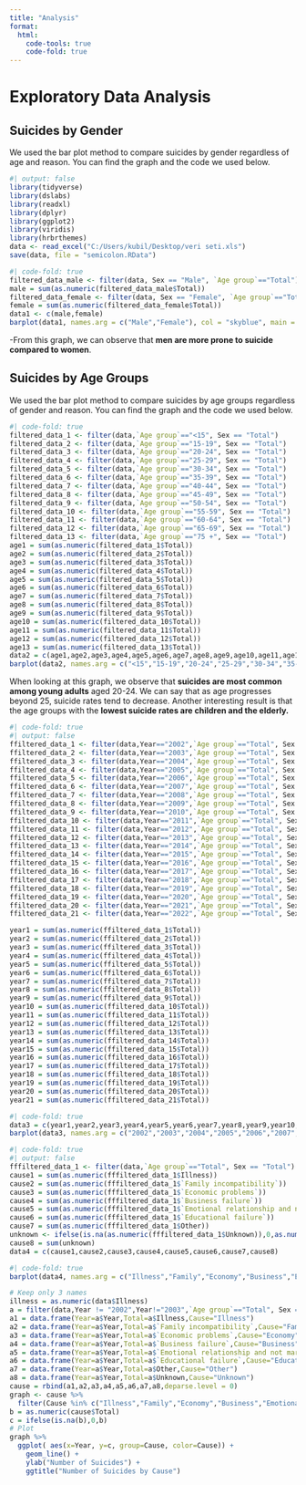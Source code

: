 ```yaml
---
title: "Analysis"
format:
  html:
    code-tools: true
    code-fold: true
---
```


# Exploratory Data Analysis

## **Suicides by Gender**

We used the bar plot method to compare suicides by gender regardless of age and reason. You can find the graph and the code we used below.

```r
#| output: false
library(tidyverse) 
library(dslabs)
library(readxl)
library(dplyr)
library(ggplot2)
library(viridis)
library(hrbrthemes)
data <- read_excel("C:/Users/kubil/Desktop/veri seti.xls")
save(data, file = "semicolon.RData")
```

```r
#| code-fold: true
filtered_data_male <- filter(data, Sex == "Male", `Age group`=="Total")
male = sum(as.numeric(filtered_data_male$Total))
filtered_data_female <- filter(data, Sex == "Female", `Age group`=="Total")
female = sum(as.numeric(filtered_data_female$Total))
data1 <- c(male,female)
barplot(data1, names.arg = c("Male","Female"), col = "skyblue", main = "Number of Suicides by Gender", xlab = "Sex", ylab = "Total")
```

-From this graph, we can observe that **men are more prone to suicide compared to women**.

## **Suicides by Age Groups**

We used the bar plot method to compare suicides by age groups regardless of gender and reason. You can find the graph and the code we used below.

```r
#| code-fold: true
filtered_data_1 <- filter(data,`Age group`=="<15", Sex == "Total")
filtered_data_2 <- filter(data,`Age group`=="15-19", Sex == "Total")
filtered_data_3 <- filter(data,`Age group`=="20-24", Sex == "Total")
filtered_data_4 <- filter(data,`Age group`=="25-29", Sex == "Total")
filtered_data_5 <- filter(data,`Age group`=="30-34", Sex == "Total")
filtered_data_6 <- filter(data,`Age group`=="35-39", Sex == "Total")
filtered_data_7 <- filter(data,`Age group`=="40-44", Sex == "Total")
filtered_data_8 <- filter(data,`Age group`=="45-49", Sex == "Total")
filtered_data_9 <- filter(data,`Age group`=="50-54", Sex == "Total")
filtered_data_10 <- filter(data,`Age group`=="55-59", Sex == "Total")
filtered_data_11 <- filter(data,`Age group`=="60-64", Sex == "Total")
filtered_data_12 <- filter(data,`Age group`=="65-69", Sex == "Total")
filtered_data_13 <- filter(data,`Age group`=="75 +", Sex == "Total")
age1 = sum(as.numeric(filtered_data_1$Total))
age2 = sum(as.numeric(filtered_data_2$Total))
age3 = sum(as.numeric(filtered_data_3$Total))
age4 = sum(as.numeric(filtered_data_4$Total))
age5 = sum(as.numeric(filtered_data_5$Total))
age6 = sum(as.numeric(filtered_data_6$Total))
age7 = sum(as.numeric(filtered_data_7$Total))
age8 = sum(as.numeric(filtered_data_8$Total))
age9 = sum(as.numeric(filtered_data_9$Total))
age10 = sum(as.numeric(filtered_data_10$Total))
age11 = sum(as.numeric(filtered_data_11$Total))
age12 = sum(as.numeric(filtered_data_12$Total))
age13 = sum(as.numeric(filtered_data_13$Total))
data2 = c(age1,age2,age3,age4,age5,age6,age7,age8,age9,age10,age11,age12,age13)
barplot(data2, names.arg = c("<15","15-19","20-24","25-29","30-34","35-39","40-44","45-49","50-54","55-59","60-64","65-69","75 +"), col = "red", main = "Number of Suicides by Age Group", xlab = "Age Group", ylab = "Total")
```

When looking at this graph, we observe that **suicides are most common among young adults** aged 20-24. We can say that as age progresses beyond 25, suicide rates tend to decrease. Another interesting result is that the age groups with the **lowest suicide rates are children and the elderly.**

```r
#| code-fold: true
#| output: false
ffiltered_data_1 <- filter(data,Year=="2002",`Age group`=="Total", Sex == "Total")
ffiltered_data_2 <- filter(data,Year=="2003",`Age group`=="Total", Sex == "Total")
ffiltered_data_3 <- filter(data,Year=="2004",`Age group`=="Total", Sex == "Total")
ffiltered_data_4 <- filter(data,Year=="2005",`Age group`=="Total", Sex == "Total")
ffiltered_data_5 <- filter(data,Year=="2006",`Age group`=="Total", Sex == "Total")
ffiltered_data_6 <- filter(data,Year=="2007",`Age group`=="Total", Sex == "Total")
ffiltered_data_7 <- filter(data,Year=="2008",`Age group`=="Total", Sex == "Total")
ffiltered_data_8 <- filter(data,Year=="2009",`Age group`=="Total", Sex == "Total")
ffiltered_data_9 <- filter(data,Year=="2010",`Age group`=="Total", Sex == "Total")
ffiltered_data_10 <- filter(data,Year=="2011",`Age group`=="Total", Sex == "Total")
ffiltered_data_11 <- filter(data,Year=="2012",`Age group`=="Total", Sex == "Total")
ffiltered_data_12 <- filter(data,Year=="2013",`Age group`=="Total", Sex == "Total")
ffiltered_data_13 <- filter(data,Year=="2014",`Age group`=="Total", Sex == "Total")
ffiltered_data_14 <- filter(data,Year=="2015",`Age group`=="Total", Sex == "Total")
ffiltered_data_15 <- filter(data,Year=="2016",`Age group`=="Total", Sex == "Total")
ffiltered_data_16 <- filter(data,Year=="2017",`Age group`=="Total", Sex == "Total")
ffiltered_data_17 <- filter(data,Year=="2018",`Age group`=="Total", Sex == "Total")
ffiltered_data_18 <- filter(data,Year=="2019",`Age group`=="Total", Sex == "Total")
ffiltered_data_19 <- filter(data,Year=="2020",`Age group`=="Total", Sex == "Total")
ffiltered_data_20 <- filter(data,Year=="2021",`Age group`=="Total", Sex == "Total")
ffiltered_data_21 <- filter(data,Year=="2022",`Age group`=="Total", Sex == "Total")

year1 = sum(as.numeric(ffiltered_data_1$Total))
year2 = sum(as.numeric(ffiltered_data_2$Total))
year3 = sum(as.numeric(ffiltered_data_3$Total))
year4 = sum(as.numeric(ffiltered_data_4$Total))
year5 = sum(as.numeric(ffiltered_data_5$Total))
year6 = sum(as.numeric(ffiltered_data_6$Total))
year7 = sum(as.numeric(ffiltered_data_7$Total))
year8 = sum(as.numeric(ffiltered_data_8$Total))
year9 = sum(as.numeric(ffiltered_data_9$Total))
year10 = sum(as.numeric(ffiltered_data_10$Total))
year11 = sum(as.numeric(ffiltered_data_11$Total))
year12 = sum(as.numeric(ffiltered_data_12$Total))
year13 = sum(as.numeric(ffiltered_data_13$Total))
year14 = sum(as.numeric(ffiltered_data_14$Total))
year15 = sum(as.numeric(ffiltered_data_15$Total))
year16 = sum(as.numeric(ffiltered_data_16$Total))
year17 = sum(as.numeric(ffiltered_data_17$Total))
year18 = sum(as.numeric(ffiltered_data_18$Total))
year19 = sum(as.numeric(ffiltered_data_19$Total))
year20 = sum(as.numeric(ffiltered_data_20$Total))
year21 = sum(as.numeric(ffiltered_data_21$Total))
```

```r
#| code-fold: true
data3 = c(year1,year2,year3,year4,year5,year6,year7,year8,year9,year10,year11,year12,year13,year14,year15,year16,year17,year18,year19,year20,year21)
barplot(data3, names.arg = c("2002","2003","2004","2005","2006","2007","2008","2009","2010","2011","2012","2013","2014","2015","2016","2017","2018","2019","2020","2021","2022"), col = "yellow", main = "Number of Suicides by Year", xlab = "Year", ylab = "Total")
```

```r
#| code-fold: true
#| output: false
fffiltered_data_1 <- filter(data,`Age group`=="Total", Sex == "Total")
cause1 = sum(as.numeric(fffiltered_data_1$Illness))
cause2 = sum(as.numeric(fffiltered_data_1$`Family incompatibility`))
cause3 = sum(as.numeric(fffiltered_data_1$`Economic problems`))
cause4 = sum(as.numeric(fffiltered_data_1$`Business failure`))
cause5 = sum(as.numeric(fffiltered_data_1$`Emotional relationship and not marrying the person wanted`))
cause6 = sum(as.numeric(fffiltered_data_1$`Educational failure`))
cause7 = sum(as.numeric(fffiltered_data_1$Other))
unknown <- ifelse(is.na(as.numeric(fffiltered_data_1$Unknown)),0,as.numeric(fffiltered_data_1$Unknown))
cause8 = sum(unknown)
data4 = c(cause1,cause2,cause3,cause4,cause5,cause6,cause7,cause8)
```

```r
#| code-fold: true
barplot(data4, names.arg = c("Illness","Family","Economy","Business","Emotional","Educational","Other","Unknown"), col = "brown", main = "Number of Suicides by Reason", xlab = "Suicide Reason", ylab = "Total",cex.names=0.72)
```

```r
# Keep only 3 names
illness = as.numeric(data$Illness)
a = filter(data,Year != "2002",Year!="2003",`Age group`=="Total", Sex == "Total")
a1 = data.frame(Year=a$Year,Total=a$Illness,Cause="Illness")
a2 = data.frame(Year=a$Year,Total=a$`Family incompatibility`,Cause="Family")
a3 = data.frame(Year=a$Year,Total=a$`Economic problems`,Cause="Economy")
a4 = data.frame(Year=a$Year,Total=a$`Business failure`,Cause="Business")
a5 = data.frame(Year=a$Year,Total=a$`Emotional relationship and not marrying the person wanted`,Cause="Emotional")
a6 = data.frame(Year=a$Year,Total=a$`Educational failure`,Cause="Education")
a7 = data.frame(Year=a$Year,Total=a$Other,Cause="Other")
a8 = data.frame(Year=a$Year,Total=a$Unknown,Cause="Unknown")
cause = rbind(a1,a2,a3,a4,a5,a6,a7,a8,deparse.level = 0)
graph <- cause %>% 
  filter(Cause %in% c("Illness","Family","Economy","Business","Emotional","Education","Other","Unknown"))
b = as.numeric(cause$Total)
c = ifelse(is.na(b),0,b)
# Plot
graph %>%
  ggplot( aes(x=Year, y=c, group=Cause, color=Cause)) +
    geom_line() +
    ylab("Number of Suicides") +
    ggtitle("Number of Suicides by Cause")
```

